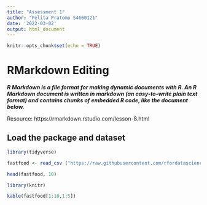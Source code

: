 ```yaml
---
title: "Assessment 1"
author: "Felita Pratomo S4660121"
date: '2022-03-02'
output: html_document
---
```


```r
knitr::opts_chunk$set(echo = TRUE)
```

# RMarkdown Editing

***R Markdown is a file format for making dynamic documents with R. An R Markdown document is written in markdown (an easy-to-write plain text format) and contains chunks of embedded R code, like the document below.***

Resource: https://rmarkdown.rstudio.com/lesson-8.html

## Load the package and dataset

```r

library(tidyverse)

fastfood <- read_csv ("https://raw.githubusercontent.com/rfordatascience/tidytuesday/master/data/2018/2018-09-04/fastfood_calories.csv")

head(fastfood, 10)

library(knitr)

kable(fastfood[1:10,1:5])

```


